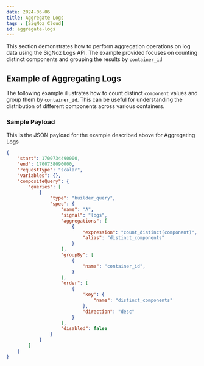 ```yaml
---
date: 2024-06-06
title: Aggregate Logs
tags : [SigNoz Cloud]
id: aggregate-logs
---
```


This section demonstrates how to perform aggregation operations on log data using the SigNoz Logs API. The example provided focuses on counting distinct components and grouping the results by `container_id`

## Example of Aggregating Logs
The following example illustrates how to count distinct `component` values and group them by `container_id`. This can be useful for understanding the distribution of different components across various containers.

### Sample Payload
This is the JSON payload for the example described above for Aggregating Logs

```json
{
    "start": 1700734490000,
    "end": 1700738090000,
    "requestType": "scalar",
    "variables": {},
    "compositeQuery": {
        "queries": [
            {
                "type": "builder_query",
                "spec": {
                    "name": "A",
                    "signal": "logs",
                    "aggregations": [
                        {
                            "expression": "count_distinct(component)",
                            "alias": "distinct_components"
                        }
                    ],
                    "groupBy": [
                        {
                            "name": "container_id",
                        }
                    ],
                    "order": [
                        {
                            "key": {
                                "name": "distinct_components"
                            },
                            "direction": "desc"
                        }
                    ],
                    "disabled": false
                }
            }
        ]
    }
}
```